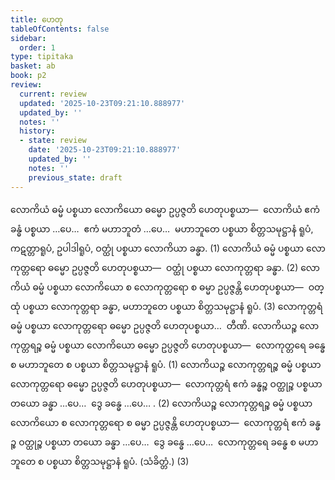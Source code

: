 ```yaml
---
title: ဟေတု
tableOfContents: false
sidebar:
  order: 1
type: tipitaka
basket: ab
book: p2
review:
  current: review
  updated: '2025-10-23T09:21:10.888977'
  updated_by: ''
  notes: ''
  history:
  - state: review
    date: '2025-10-23T09:21:10.888977'
    updated_by: ''
    notes: ''
    previous_state: draft
---
```



<ReviewStatus review={frontmatter.review} showDetails={true} />

<HypothesisAnnotation frontmatter={frontmatter} />

<DynamicBreadcrumb />

<Division number="140" book="p2" e="ch" v="38" p="98">

<Paragraph number="867" book="p2">
လောကိယံ ဓမ္မံ ပစ္စယာ လောကိယော ဓမ္မော ဥပ္ပဇ္ဇတိ ဟေတုပစ္စယာ—  လောကိယံ ဧကံ ခန္ဓံ ပစ္စယာ …ပေ…  ဧကံ မဟာဘူတံ …ပေ…  မဟာဘူတေ ပစ္စယာ စိတ္တသမုဋ္ဌာနံ ရူပံ, ကဋတ္တာရူပံ, ဥပါဒါရူပံ, ဝတ္ထုံ ပစ္စယာ လောကိယာ ခန္ဓာ. (1)
</Paragraph>

<Paragraph number="868" book="p2">
လောကိယံ ဓမ္မံ ပစ္စယာ လောကုတ္တရော ဓမ္မော ဥပ္ပဇ္ဇတိ ဟေတုပစ္စယာ—  ဝတ္ထုံ ပစ္စယာ လောကုတ္တရာ ခန္ဓာ. (2)
</Paragraph>

<Paragraph number="869" book="p2">
လောကိယံ ဓမ္မံ ပစ္စယာ လောကိယော စ လောကုတ္တရော စ ဓမ္မာ ဥပ္ပဇ္ဇန္တိ ဟေတုပစ္စယာ—  ဝတ္ထုံ ပစ္စယာ လောကုတ္တရာ ခန္ဓာ, မဟာဘူတေ ပစ္စယာ စိတ္တသမုဋ္ဌာနံ ရူပံ. (3)
</Paragraph>

</Division>
<Division number="141" book="p2" e="ch" v="38" p="98">

<Paragraph number="870" book="p2">
လောကုတ္တရံ ဓမ္မံ ပစ္စယာ လောကုတ္တရော ဓမ္မော ဥပ္ပဇ္ဇတိ ဟေတုပစ္စယာ…  တီဏိ.
</Paragraph>

<Paragraph number="871" book="p2">
လောကိယဉ္စ လောကုတ္တရဉ္စ ဓမ္မံ ပစ္စယာ လောကိယော ဓမ္မော ဥပ္ပဇ္ဇတိ ဟေတုပစ္စယာ—  လောကုတ္တရေ ခန္ဓေ စ မဟာဘူတေ စ ပစ္စယာ စိတ္တသမုဋ္ဌာနံ ရူပံ. (1)
</Paragraph>

<Paragraph number="872" book="p2">
လောကိယဉ္စ လောကုတ္တရဉ္စ ဓမ္မံ ပစ္စယာ လောကုတ္တရော ဓမ္မော ဥပ္ပဇ္ဇတိ ဟေတုပစ္စယာ—  လောကုတ္တရံ ဧကံ ခန္ဓဉ္စ ဝတ္ထုဉ္စ ပစ္စယာ တယော ခန္ဓာ …ပေ…  ဒွေ ခန္ဓေ …ပေ… . (2)
</Paragraph>

<Paragraph number="873" book="p2">
လောကိယဉ္စ လောကုတ္တရဉ္စ ဓမ္မံ ပစ္စယာ လောကိယော စ လောကုတ္တရော စ ဓမ္မာ ဥပ္ပဇ္ဇန္တိ ဟေတုပစ္စယာ—  လောကုတ္တရံ ဧကံ ခန္ဓဉ္စ ဝတ္ထုဉ္စ ပစ္စယာ တယော ခန္ဓာ …ပေ…  ဒွေ ခန္ဓေ …ပေ…  လောကုတ္တရေ ခန္ဓေ စ မဟာဘူတေ စ ပစ္စယာ စိတ္တသမုဋ္ဌာနံ ရူပံ. (သံခိတ္တံ.) (3)
</Paragraph>
</Division>